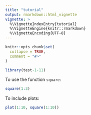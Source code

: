 ```yaml
---
title: "tutorial"
output: rmarkdown::html_vignette
vignette: >
  %\VignetteIndexEntry{tutorial}
  %\VignetteEngine{knitr::rmarkdown}
  %\VignetteEncoding{UTF-8}
---
```


```r
knitr::opts_chunk$set(
  collapse = TRUE,
  comment = "#>"
)
```

```r
library(test-1-11)
```


To use the function `square`:

```r
square(1:3)
```

To include plots:

```r
plot(1:10, square(1:10))
```

